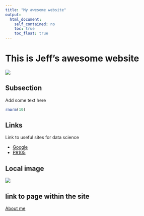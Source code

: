 ```yaml
---
title: "My awesome website"
output: 
  html_document:
    self_contained: no
    toc: true
    toc_float: true
---
```


# This is Jeff's awesome website

![](https://media.giphy.com/media/drXGoW1iudhKw/giphy.gif)

## Subsection

Add some text here

```r
rnorm(10)
```

## Links

Link to useful sites for data science

* [Google](https://www.google.com/)
* [P8105](https://p8105.com)

## Local image
![](Racoon.jpg)

## link to page within the site

[About me](about.html)
